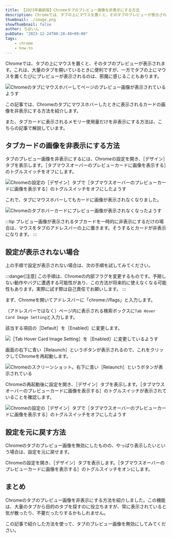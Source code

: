 ```yaml
---
title: 【2023年最新版】Chromeタブのプレビュー画像を非表示にする方法
description: Chromeでは、タブの上にマウスを置くと、そのタブのプレビューが表示されます。これは、大量のタブを開いているときに便利ですが、一方でタブの上にマウスを置くたびにプレビューが表示されるのは、邪魔に感じることもあります。この記事では、Chromeのタブにマウスホバーしたときに表示されるカードの画像を非表示にする方法を紹介します。
thumbnail: ./image.png
showThumbnail: false
author: ろぼいん
pubDate: "2023-12-24T00:28:48+09:00"
tags:
    - chrome
    - how-to
---
```



Chromeでは、タブの上にマウスを置くと、そのタブのプレビューが表示されます。これは、大量のタブを開いているときに便利ですが、一方でタブの上にマウスを置くたびにプレビューが表示されるのは、邪魔に感じることもあります。

![Chromeのタブにマウスホバーしてページのプレビュー画像が表示されているようす](./image.png)

この記事では、Chromeのタブにマウスホバーしたときに表示されるカードの画像を非表示にする方法を紹介します。

また、タブカードに表示されるメモリー使用量だけを非表示にする方法は、こちらの記事で解説しています。

<ArticleCard link="/article/2023/12/23/how-to-hide-memory-usage-displayed-on-tab-hover-in-chrome/" />

## タブカードの画像を非表示にする方法

タブのプレビュー画像を非表示にするには、Chromeの設定を開き、［デザイン］タブを表示します。［タブマウスオーバーのプレビューカードに画像を表示する］のトグルスイッチをオフにします。

![Chromeの設定の［デザイン］タブで［タブマウスオーバーのプレビューカードに画像を表示する］のトグルスイッチをオフにしたようす](./image-3.png)

これで、タブにマウスホバーしてもカードに画像が表示されなくなりました。

![Chromeのタブホバーカードにプレビュー画像が表示されなくなったようす](./image-4.png)

:::tip
プレビュー画像が表示されるタブカードを一時的に非表示にするだけの場合は、マウスをタブのアドレスバーの上に置きます。そうするとカードが非表示になります。
:::

## 設定が表示されない場合

上の手順で設定が表示されない場合は、次の手順を試してみてください。

:::danger[注意]
この手順は、Chromeの内部フラグを変更するものです。予期しない動作やバグに遭遇する可能性があり、この方法が将来的に使えなくなる可能性もあります。実際に試す際は自己責任でお願いします。
:::

まず、Chromeを開いてアドレスバーに「chrome://flags」と入力します。

（アドレスバーではなく）ページ内に表示される検索ボックスに`Tab Hover Card Image Setting`と入力します。

該当する項目の［Default］を［Enabled］に変更します。

![［Tab Hover Card Image Setting］を［Enabled］に変更しているようす](./image-1.png)

画面の右下に青い［Relaunch］というボタンが表示されるので、これをクリックしてChromeを再起動します。

![Chromeのスクリーンショット。右下に青い［Relaunch］というボタンが表示されている](./image-2.png)

Chromeの再起動後に設定を開き、［デザイン］タブを表示します。［タブマウスオーバーのプレビューカードに画像を表示する］のトグルスイッチが表示されていることを確認します。

![Chromeの設定の［デザイン］タブで［タブマウスオーバーのプレビューカードに画像を表示する］のトグルスイッチをオフにしたようす](./image-3.png)

## 設定を元に戻す方法

Chromeのタブのプレビュー画像を無効にしたものの、やっぱり表示したいという場合は、設定を元に戻せます。

Chromeの設定を開き、［デザイン］タブを表示します。［タブマウスオーバーのプレビューカードに画像を表示する］のトグルスイッチをオンにします。

## まとめ

Chromeのタブのプレビュー画像を非表示にする方法を紹介しました。この機能は、大量のタブから目的のタブを探すのに役立ちますが、常に表示されていると気が散ったり、不要だったりするかもしれません。

この記事で紹介した方法を使って、タブのプレビュー画像を無効にしてみてください。
